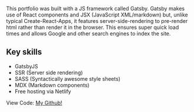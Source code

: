 This portfolio was built with a JS framework called Gatsby. Gatsby makes use of React components and JSX (JavaScript XML/markdown) but, unlike typical Create-React-Apps, it features server-side-rendering to pre-render html rather than render it in the browser. This ensures super quick load times and allows Google and other search engines to index the site.

## Key skills

- GatsbyJS
- SSR (Server side rendering)
- SASS (Syntactically awesome style sheets)
- MDX (Markdown components)
- Free hosting via Netlify

View Code: [My Github!](https://github.com/ddavisj/portfolio)
